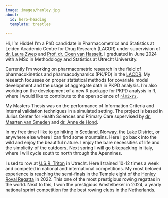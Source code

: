 ```yaml
---
image: images/henley.jpg
about:
  id: hero-heading
  template: trestles
  
---
```


::: {#hero-heading}
Hi, I'm Hidde! I'm a PhD candidate in Pharmacometrics and Statistics at Leiden Academic Centre for Drug Research (LACDR) under supervision of [dr. Laura Zwep](https://www.linkedin.com/in/laura-zwep-572486122/) and [Prof. dr. Coen van Hasselt](https://www.linkedin.com/in/coenvanhasselt/). I graduated in June 2024 with a MSc in Methodology and Statistics at Utrecht University. 

Currently I'm working on pharmacometric research in the field of pharmacokinetics and pharmacodynamics (PK/PD) in the [LACDR](https://www.universiteitleiden.nl/en/science/pharmacology/organisation/pharmacometrics). My research focusses on proper statistical methods for covariate model development and the usage of aggregate data in PKPD analysis. I'm also working on the development of a new R package for PKPD analysis in R, where I would like to contribute to the open science of [`nlmixr2`](https://nlmixr2.org/).

My Masters Thesis was on the performance of Information Criteria and Internal validation techniques in a simulated setting. The project is based in Julius Center for Health Sciences and Primary Care supervised by [dr. Maarten van Smeden](https://www.umcutrecht.nl/en/research/researchers/van-smeden-maarten-m) and [dr. Anne de Hond](https://www.linkedin.com/in/anne-de-hond/?originalSubdomain=nl).

In my free time I like to go hiking in Scotland, Norway, the Lake District, or anywhere else where I can find some mountains. Here I go back into the wild and enjoy the beautiful nature. I enjoy the bare necessities of life and the simplicity of the outdoors. Next spring I will go bikepacking in Italy, where I will cycle south to north through the Apennines.

I used to row at [U.S.R. Triton](https://usrtriton.nl/) in Utrecht. Here I trained 10-12 times a week and competed in national and international competitions. My most beloved experience is reaching the semi-finals in the Temple eight of the [Henley Royal Regatta](https://www.hrr.co.uk/) in 2022. This one of the most prestigious rowing regattas in the world. Next to this, I won the prestigious Amstelbeker in 2024, a yearly national sprint competition for the best rowing clubs in the Netherlands.

:::

